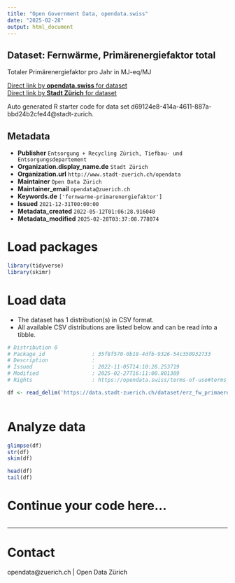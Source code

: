 ```yaml
---
title: "Open Government Data, opendata.swiss"
date: "2025-02-28"
output: html_document
---
```


## Dataset: Fernwärme, Primärenergiefaktor total


Totaler Primärenergiefaktor pro Jahr in MJ-eq/MJ


[Direct link by **opendata.swiss** for dataset](https://opendata.swiss/de/dataset/fernwarme-primarenergiefaktor-total)<br>
[Direct link by **Stadt Zürich** for dataset](https://data.stadt-zuerich.ch/dataset/erz_fw_primaerenergiefaktor)

Auto generated R starter code for data set d69124e8-414a-4611-887a-bbd24b2cfe44@stadt-zurich.

## Metadata

- **Publisher** `Entsorgung + Recycling Zürich, Tiefbau- und Entsorgungsdepartement`
- **Organization.display_name.de** `Stadt Zürich`
- **Organization.url** `http://www.stadt-zuerich.ch/opendata`
- **Maintainer** `Open Data Zürich`
- **Maintainer_email** `opendata@zuerich.ch`
- **Keywords.de** `['fernwarme-primarenergiefaktor']`
- **Issued** `2021-12-31T00:00:00`
- **Metadata_created** `2022-05-12T01:06:28.916040`
- **Metadata_modified** `2025-02-28T03:37:08.778074`


# Load packages

```r

library(tidyverse)
library(skimr)

```

# Load data

-   The dataset has 1 distribution(s) in CSV format.
-   All available CSV distributions are listed below and can be read into a tibble.

```r

# Distribution 0
# Package_id               : 35f8f570-0b18-4dfb-9326-54c350932733
# Description              : 
# Issued                   : 2022-11-05T14:10:28.253719
# Modified                 : 2025-02-27T16:11:00.801389
# Rights                   : https://opendata.swiss/terms-of-use#terms_open

df <- read_delim('https://data.stadt-zuerich.ch/dataset/erz_fw_primaerenergiefaktor/download/fw_primaerenergiefaktor.csv')



```

# Analyze data

```r

glimpse(df)
str(df)
skim(df)

head(df)
tail(df)

```

# Continue your code here...

```r

```

------------------------------------------------------------------------

# Contact

opendata@zuerich.ch | Open Data Zürich
